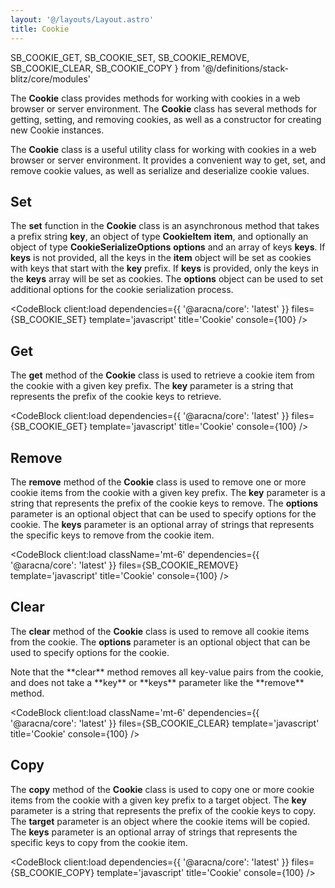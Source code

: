 ```yaml
---
layout: '@/layouts/Layout.astro'
title: Cookie
---
```


  SB_COOKIE_GET,
  SB_COOKIE_SET,
  SB_COOKIE_REMOVE,
  SB_COOKIE_CLEAR,
  SB_COOKIE_COPY
} from '@/definitions/stack-blitz/core/modules'

The **Cookie** class provides methods for working with cookies in a web browser or server environment. The **Cookie** class has several methods for getting, setting, and removing cookies, as well as a constructor for creating new Cookie instances.

The **Cookie** class is a useful utility class for working with cookies in a web browser or server environment. It provides a convenient way to get, set, and remove cookie values, as well as serialize and deserialize cookie values.

## Set

The **set** function in the **Cookie** class is an asynchronous method that takes a prefix string **key**, an object of type **CookieItem** **item**, and optionally an object of type **CookieSerializeOptions** **options** and an array of keys **keys**. If **keys** is not provided, all the keys in the **item** object will be set as cookies with keys that start with the **key** prefix. If **keys** is provided, only the keys in the **keys** array will be set as cookies. The **options** object can be used to set additional options for the cookie serialization process.

<CodeBlock
  client:load
  dependencies={{ '@aracna/core': 'latest' }}
  files={SB_COOKIE_SET}
  template='javascript'
  title='Cookie'
  console={100}
/>

## Get

The **get** method of the **Cookie** class is used to retrieve a cookie item from the cookie with a given key prefix. The **key** parameter is a string that represents the prefix of the cookie keys to retrieve.

<CodeBlock
  client:load
  dependencies={{ '@aracna/core': 'latest' }}
  files={SB_COOKIE_GET}
  template='javascript'
  title='Cookie'
  console={100}
/>

## Remove

The **remove** method of the **Cookie** class is used to remove one or more cookie items from the cookie with a given key prefix. The **key** parameter is a string that represents the prefix of the cookie keys to remove. The **options** parameter is an optional object that can be used to specify options for the cookie. The **keys** parameter is an optional array of strings that represents the specific keys to remove from the cookie item.

<CodeBlock
  client:load
  className='mt-6'
  dependencies={{ '@aracna/core': 'latest' }}
  files={SB_COOKIE_REMOVE}
  template='javascript'
  title='Cookie'
  console={100}
/>

## Clear

The **clear** method of the **Cookie** class is used to remove all cookie items from the cookie. The **options** parameter is an optional object that can be used to specify options for the cookie.

<Alert client:load severity='warning'>
  Note that the **clear** method removes all key-value pairs from the cookie,
  and does not take a **key** or **keys** parameter like the **remove** method.
</Alert>

<CodeBlock
  client:load
  className='mt-6'
  dependencies={{ '@aracna/core': 'latest' }}
  files={SB_COOKIE_CLEAR}
  template='javascript'
  title='Cookie'
  console={100}
/>

## Copy

The **copy** method of the **Cookie** class is used to copy one or more cookie items from the cookie with a given key prefix to a target object. The **key** parameter is a string that represents the prefix of the cookie keys to copy. The **target** parameter is an object where the cookie items will be copied. The **keys** parameter is an optional array of strings that represents the specific keys to copy from the cookie item.

<CodeBlock
  client:load
  dependencies={{ '@aracna/core': 'latest' }}
  files={SB_COOKIE_COPY}
  template='javascript'
  title='Cookie'
  console={100}
/>
